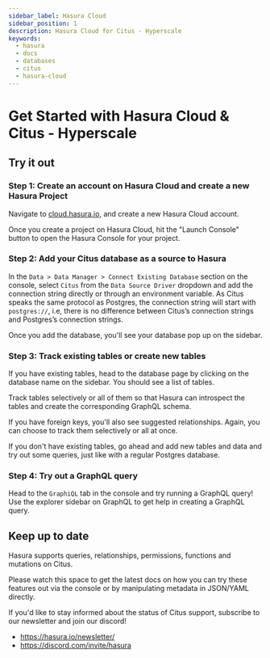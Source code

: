 ```yaml
---
sidebar_label: Hasura Cloud
sidebar_position: 1
description: Hasura Cloud for Citus - Hyperscale
keywords:
  - hasura
  - docs
  - databases
  - citus
  - hasura-cloud
---
```



# Get Started with Hasura Cloud & Citus - Hyperscale

## Try it out

### Step 1: Create an account on Hasura Cloud and create a new Hasura Project

Navigate to [cloud.hasura.io](https://cloud.hasura.io/signup/?pg=docs&plcmt=body&cta=navigate-to-cloud-hasura-io&tech=default),
and create a new Hasura Cloud account.

Once you create a project on Hasura Cloud, hit the "Launch Console"
button to open the Hasura Console for your project.

<Thumbnail
  src="/img/graphql/cloud/getting-started/create-project.png"
  alt="Connect new or existing database"
  width="600px"
/>

### Step 2: Add your Citus database as a source to Hasura

In the `Data > Data Manager > Connect Existing Database` section on the
console, select `Citus` from the `Data Source Driver` dropdown and add
the connection string directly or through an environment variable. As
Citus speaks the same protocol as Postgres, the connection string will
start with `postgres://`, i.e, there is no difference between Citus’s
connection strings and Postgres’s connection strings.

<Thumbnail
  src="/img/graphql/core/databases/citus-hyperscale-postgres/1-add-source.png"
  alt="Add source"
  width="600px"
/>

Once you add the database, you'll see your database pop up on the sidebar.

### Step 3: Track existing tables or create new tables

If you have existing tables, head to the database page by clicking on
the database name on the sidebar. You should see a list of tables.

Track tables selectively or all of them so that Hasura can introspect
the tables and create the corresponding GraphQL schema.

If you have foreign keys, you'll also see suggested relationships.
Again, you can choose to track them selectively or all at once.

If you don't have existing tables, go ahead and add new tables and data
and try out some queries, just like with a regular Postgres database.

### Step 4: Try out a GraphQL query

Head to the `GraphiQL` tab in the console and try running a GraphQL
query! Use the explorer sidebar on GraphQL to get help in creating a
GraphQL query.

<Thumbnail
  src="/img/graphql/core/databases/ms-sql-server/6-make-graphql-query.png"
  alt="Make GraphQL query"
  width="1100px"
/>

## Keep up to date

Hasura supports queries, relationships, permissions, functions and
mutations on Citus.

Please watch this space to get the latest docs on how you can try these
features out via the console or by manipulating metadata in JSON/YAML directly.

If you'd like to stay informed about the status of Citus support,
subscribe to our newsletter and join our discord!

- https://hasura.io/newsletter/
- https://discord.com/invite/hasura
